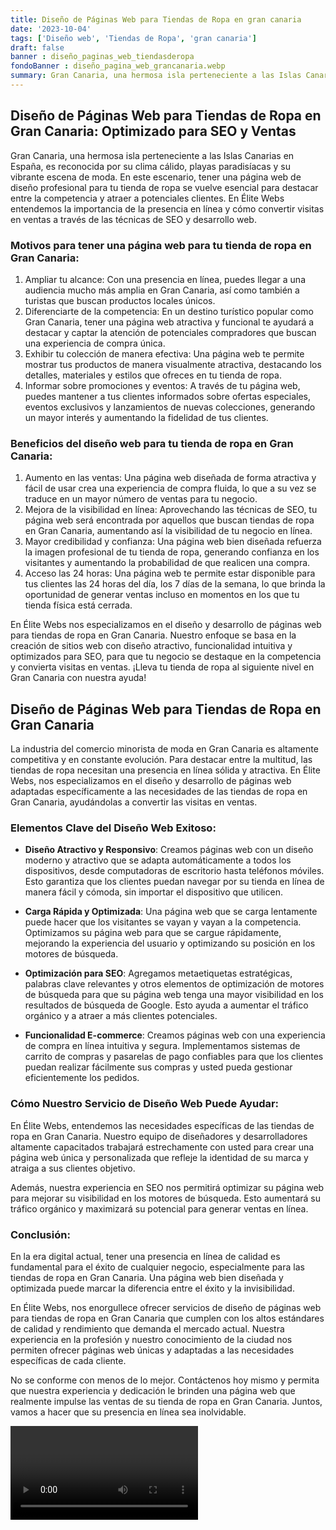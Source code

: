 ```yaml
---
title: Diseño de Páginas Web para Tiendas de Ropa en gran canaria
date: '2023-10-04'
tags: ['Diseño web', 'Tiendas de Ropa', 'gran canaria']
draft: false
banner : diseño_paginas_web_tiendasderopa
fondoBanner : diseño_pagina_web_grancanaria.webp
summary: Gran Canaria, una hermosa isla perteneciente a las Islas Canarias en España, es reconocida por su clima cálido, playas paradisíacas y su vibrante escena de moda. En este escenario, tener una página web de diseño profesional para tu tienda de ropa se vuelve esencial para destacar entre la competencia y atraer a potenciales clientes. En Élite Webs entendemos la importancia de la presencia en línea y cómo convertir visitas en ventas a través de las técnicas de SEO y desarrollo web.
---
```


## Diseño de Páginas Web para Tiendas de Ropa en Gran Canaria: Optimizado para SEO y Ventas

Gran Canaria, una hermosa isla perteneciente a las Islas Canarias en España, es reconocida por su clima cálido, playas paradisíacas y su vibrante escena de moda. En este escenario, tener una página web de diseño profesional para tu tienda de ropa se vuelve esencial para destacar entre la competencia y atraer a potenciales clientes. En Élite Webs entendemos la importancia de la presencia en línea y cómo convertir visitas en ventas a través de las técnicas de SEO y desarrollo web.

### Motivos para tener una página web para tu tienda de ropa en Gran Canaria:
1. Ampliar tu alcance: Con una presencia en línea, puedes llegar a una audiencia mucho más amplia en Gran Canaria, así como también a turistas que buscan productos locales únicos.
2. Diferenciarte de la competencia: En un destino turístico popular como Gran Canaria, tener una página web atractiva y funcional te ayudará a destacar y captar la atención de potenciales compradores que buscan una experiencia de compra única.
3. Exhibir tu colección de manera efectiva: Una página web te permite mostrar tus productos de manera visualmente atractiva, destacando los detalles, materiales y estilos que ofreces en tu tienda de ropa.
4. Informar sobre promociones y eventos: A través de tu página web, puedes mantener a tus clientes informados sobre ofertas especiales, eventos exclusivos y lanzamientos de nuevas colecciones, generando un mayor interés y aumentando la fidelidad de tus clientes.

### Beneficios del diseño web para tu tienda de ropa en Gran Canaria:
1. Aumento en las ventas: Una página web diseñada de forma atractiva y fácil de usar crea una experiencia de compra fluida, lo que a su vez se traduce en un mayor número de ventas para tu negocio.
2. Mejora de la visibilidad en línea: Aprovechando las técnicas de SEO, tu página web será encontrada por aquellos que buscan tiendas de ropa en Gran Canaria, aumentando así la visibilidad de tu negocio en línea.
3. Mayor credibilidad y confianza: Una página web bien diseñada refuerza la imagen profesional de tu tienda de ropa, generando confianza en los visitantes y aumentando la probabilidad de que realicen una compra.
4. Acceso las 24 horas: Una página web te permite estar disponible para tus clientes las 24 horas del día, los 7 días de la semana, lo que brinda la oportunidad de generar ventas incluso en momentos en los que tu tienda física está cerrada.

En Élite Webs nos especializamos en el diseño y desarrollo de páginas web para tiendas de ropa en Gran Canaria. Nuestro enfoque se basa en la creación de sitios web con diseño atractivo, funcionalidad intuitiva y optimizados para SEO, para que tu negocio se destaque en la competencia y convierta visitas en ventas. ¡Lleva tu tienda de ropa al siguiente nivel en Gran Canaria con nuestra ayuda!

<GifSeo />

<Cta />

## Diseño de Páginas Web para Tiendas de Ropa en Gran Canaria

La industria del comercio minorista de moda en Gran Canaria es altamente competitiva y en constante evolución. Para destacar entre la multitud, las tiendas de ropa necesitan una presencia en línea sólida y atractiva. En Élite Webs, nos especializamos en el diseño y desarrollo de páginas web adaptadas específicamente a las necesidades de las tiendas de ropa en Gran Canaria, ayudándolas a convertir las visitas en ventas.

### Elementos Clave del Diseño Web Exitoso:

- **Diseño Atractivo y Responsivo**: Creamos páginas web con un diseño moderno y atractivo que se adapta automáticamente a todos los dispositivos, desde computadoras de escritorio hasta teléfonos móviles. Esto garantiza que los clientes puedan navegar por su tienda en línea de manera fácil y cómoda, sin importar el dispositivo que utilicen.

- **Carga Rápida y Optimizada**: Una página web que se carga lentamente puede hacer que los visitantes se vayan y vayan a la competencia. Optimizamos su página web para que se cargue rápidamente, mejorando la experiencia del usuario y optimizando su posición en los motores de búsqueda.

- **Optimización para SEO**: Agregamos metaetiquetas estratégicas, palabras clave relevantes y otros elementos de optimización de motores de búsqueda para que su página web tenga una mayor visibilidad en los resultados de búsqueda de Google. Esto ayuda a aumentar el tráfico orgánico y a atraer a más clientes potenciales.

- **Funcionalidad E-commerce**: Creamos páginas web con una experiencia de compra en línea intuitiva y segura. Implementamos sistemas de carrito de compras y pasarelas de pago confiables para que los clientes puedan realizar fácilmente sus compras y usted pueda gestionar eficientemente los pedidos.

### Cómo Nuestro Servicio de Diseño Web Puede Ayudar:

En Élite Webs, entendemos las necesidades específicas de las tiendas de ropa en Gran Canaria. Nuestro equipo de diseñadores y desarrolladores altamente capacitados trabajará estrechamente con usted para crear una página web única y personalizada que refleje la identidad de su marca y atraiga a sus clientes objetivo.

Además, nuestra experiencia en SEO nos permitirá optimizar su página web para mejorar su visibilidad en los motores de búsqueda. Esto aumentará su tráfico orgánico y maximizará su potencial para generar ventas en línea.

### Conclusión:

En la era digital actual, tener una presencia en línea de calidad es fundamental para el éxito de cualquier negocio, especialmente para las tiendas de ropa en Gran Canaria. Una página web bien diseñada y optimizada puede marcar la diferencia entre el éxito y la invisibilidad.

En Élite Webs, nos enorgullece ofrecer servicios de diseño de páginas web para tiendas de ropa en Gran Canaria que cumplen con los altos estándares de calidad y rendimiento que demanda el mercado actual. Nuestra experiencia en la profesión y nuestro conocimiento de la ciudad nos permiten ofrecer páginas web únicas y adaptadas a las necesidades específicas de cada cliente.

No se conforme con menos de lo mejor. Contáctenos hoy mismo y permita que nuestra experiencia y dedicación le brinden una página web que realmente impulse las ventas de su tienda de ropa en Gran Canaria. Juntos, vamos a hacer que su presencia en línea sea inolvidable.

<Video />

<CtaBot job='Tiendas de Ropa' city='gran canaria'/>

<Gmaps query='gran canaria+españa+maps' />
